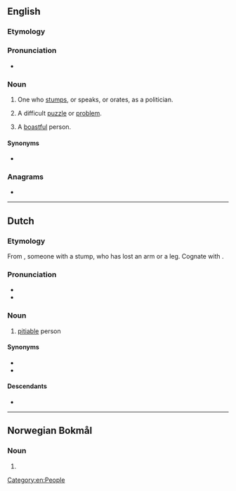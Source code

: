 ==English==

===Etymology===
{{suffix|en|stump|er}}

===Pronunciation===
* {{audio|en|En-au-stumper.ogg|Audio (AU)}}

===Noun===
{{en-noun}}

# One who [[stump]]s, or speaks, or orates, as a politician.
#: {{ux|en|He's not yet well known, but he's a good '''stumper'''.}}
# {{lb|en|informal}} A difficult [[puzzle]] or [[problem]].
#: {{ux|en|Global warming is a real '''stumper'''.}}
# {{lb|en|archaic|slang}} A [[boastful]] person.

{{Webster 1913}}

====Synonyms====
* {{sense|difficult puzzle}} {{l|en|puzzler}}

===Anagrams===
* {{anagrams|en|a=emprstu|Sumpter|restump|sumpter}}

[[Category:en:People]]

----

==Dutch==

===Etymology===
From {{af|nl|stomp|-er|id2=agent noun}}, someone with a stump, who has lost an arm or a leg. Cognate with {{cog|de|Stümper}}.

===Pronunciation===
* {{audio|nl|Nl-stumper.ogg|Audio}}
* {{hyphenation|nl|stum|per}}

===Noun===
{{nl-noun|m|-s|stumpertje}}

# [[pitiable]] person

====Synonyms====
* {{l|nl|stakker}}
* {{l|nl|zielenpoot}}

====Descendants====
* {{desc|dcr|stumpler}}

----

==Norwegian Bokmål==

===Noun===
{{head|nb|noun form|g=m}}

# {{inflection of|nb|stump||indef|p}}